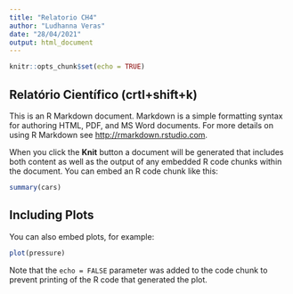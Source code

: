 ```yaml
---
title: "Relatorio CH4"
author: "Ludhanna Veras"
date: "28/04/2021"
output: html_document
---
```


```r
knitr::opts_chunk$set(echo = TRUE)
```

## Relatório Científico (crtl+shift+k)

This is an R Markdown document. Markdown is a simple formatting syntax for authoring HTML, PDF, and MS Word documents. For more details on using R Markdown see <http://rmarkdown.rstudio.com>.

When you click the **Knit** button a document will be generated that includes both content as well as the output of any embedded R code chunks within the document. You can embed an R code chunk like this:

```r
summary(cars)
```

## Including Plots

You can also embed plots, for example:

```r
plot(pressure)
```

Note that the `echo = FALSE` parameter was added to the code chunk to prevent printing of the R code that generated the plot.
